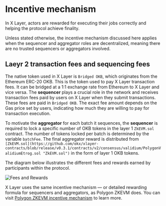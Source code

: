 # Incentive mechanism
In X Layer, actors are rewarded for executing their jobs correctly and helping the protocol achieve finality.

<Tip title="Note">Unless stated otherwise, the incentive mechanism discussed here applies when the sequencer and aggregator roles are decentralized, meaning there are no trusted sequencers or aggregators involved.</Tip>

## Laeyr 2 transaction fees and sequencing fees
The native token used in X Layer is `Bridged OKB`, which originates from the Ethereum ERC-20 OKB. This is the token used to pay X Layer transaction fees. It can be bridged at a 1:1 exchange rate from Ethereum to X Layer and vice versa.
The **sequencer** plays a crucial role in the network and receives transaction fees paid by users on X Layer when they submit transactions. These fees are paid in `Bridged OKB`. The exact fee amount depends on the Gas price set by users, indicating how much they are willing to pay for transaction execution.

To motivate the **aggregator** for each batch it sequences, the **sequencer** is required to lock a specific number of OKB tokens in the layer 1 `ZkEVM.sol` contract. The number of tokens locked per batch is determined by the variable `batchFee`. The final aggregator reward is distributed from `[ZkEVM.sol](https://github.com/okx/xlayer-contracts/blob/release/v0.3.1/contracts/v2/consensus/validium/PolygonValidiumEtrog.sol "ZkEVM.sol")` in the form of layer 1 OKB tokens.

The diagram below illustrates the different fees and rewards earned by participants within the protocol.

![Fees and Rewards](./img/fees-and-rewards.jpg)

<Tip title="Note">X Layer uses the same incentive mechanism — or detailed rewarding formula for sequencers and aggregators, as Polygon ZKEVM does. You can visit [Polygon ZKEVM incentive mechanism](https://wiki.polygon.technology/docs/zkevm/protocol/incentive-mechanism/ "Polygon ZKEVM incentive mechanism") to learn more.</Tip>